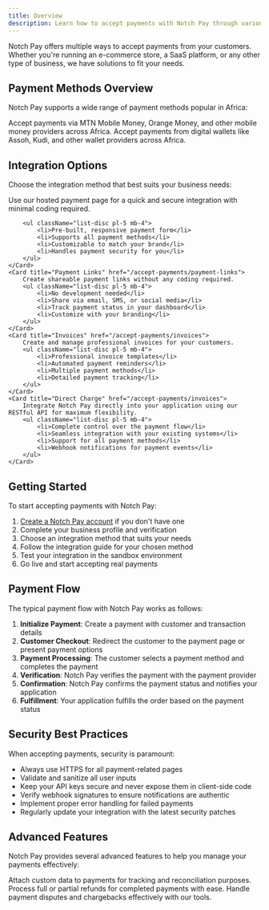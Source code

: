 ```yaml
---
title: Overview
description: Learn how to accept payments with Notch Pay through various methods
---
```


Notch Pay offers multiple ways to accept payments from your customers. Whether you're running an e-commerce store, a SaaS platform, or any other type of business, we have solutions to fit your needs.

## Payment Methods Overview

Notch Pay supports a wide range of payment methods popular in Africa:

<CardGroup cols={2}>
    <Card title="Mobile Money" href="/accept-payments/mobile-money">
        Accept payments via MTN Mobile Money, Orange Money, and other mobile money providers across Africa.
    </Card>
    <Card title="Digital Wallets" href="/accept-payments/other-methods">
        Accept payments from digital wallets like Assoh, Kudi, and other wallet providers across Africa.
    </Card>
</CardGroup>

## Integration Options

Choose the integration method that best suits your business needs:

<CardGroup cols={2}>
    <Card title="Collect" href="/accept-payments/collect">
        Use our hosted payment page for a quick and secure integration with minimal coding required.

        <ul className="list-disc pl-5 mb-4">
            <li>Pre-built, responsive payment form</li>
            <li>Supports all payment methods</li>
            <li>Customizable to match your brand</li>
            <li>Handles payment security for you</li>
        </ul>
    </Card>
    <Card title="Payment Links" href="/accept-payments/payment-links">
        Create shareable payment links without any coding required.
        <ul className="list-disc pl-5 mb-4">
            <li>No development needed</li>
            <li>Share via email, SMS, or social media</li>
            <li>Track payment status in your dashboard</li>
            <li>Customize with your branding</li>
        </ul>
    </Card>
    <Card title="Invoices" href="/accept-payments/invoices">
        Create and manage professional invoices for your customers.
        <ul className="list-disc pl-5 mb-4">
            <li>Professional invoice templates</li>
            <li>Automated payment reminders</li>
            <li>Multiple payment methods</li>
            <li>Detailed payment tracking</li>
        </ul>
    </Card>
    <Card title="Direct Charge" href="/accept-payments/invoices">
        Integrate Notch Pay directly into your application using our RESTful API for maximum flexibility.
        <ul className="list-disc pl-5 mb-4">
            <li>Complete control over the payment flow</li>
            <li>Seamless integration with your existing systems</li>
            <li>Support for all payment methods</li>
            <li>Webhook notifications for payment events</li>
        </ul>
    </Card>
</CardGroup>

## Getting Started

To start accepting payments with Notch Pay:

1. [Create a Notch Pay account](https://business.notchpay.co/register) if you don't have one
2. Complete your business profile and verification
3. Choose an integration method that suits your needs
4. Follow the integration guide for your chosen method
5. Test your integration in the sandbox environment
6. Go live and start accepting real payments

## Payment Flow

The typical payment flow with Notch Pay works as follows:

1. **Initialize Payment**: Create a payment with customer and transaction details
2. **Customer Checkout**: Redirect the customer to the payment page or present payment options
3. **Payment Processing**: The customer selects a payment method and completes the payment
4. **Verification**: Notch Pay verifies the payment with the payment provider
5. **Confirmation**: Notch Pay confirms the payment status and notifies your application
6. **Fulfillment**: Your application fulfills the order based on the payment status

## Security Best Practices

When accepting payments, security is paramount:

- Always use HTTPS for all payment-related pages
- Validate and sanitize all user inputs
- Keep your API keys secure and never expose them in client-side code
- Verify webhook signatures to ensure notifications are authentic
- Implement proper error handling for failed payments
- Regularly update your integration with the latest security patches

## Advanced Features

Notch Pay provides several advanced features to help you manage your payments effectively:

<CardGroup cols={2}>
    <Card title="Metadata" href="/accept-payments/collect">
        Attach custom data to payments for tracking and reconciliation purposes.
    </Card>
    <Card title="Refunds" href="/accept-payments/refunds">
        Process full or partial refunds for completed payments with ease.
    </Card>
    <Card title="Disputes" href="/accept-payments/disputes">
        Handle payment disputes and chargebacks effectively with our tools.
    </Card>
</CardGroup>